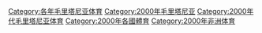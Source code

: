 [[Category:各年毛里塔尼亚体育|Category:各年毛里塔尼亚体育]]
[[Category:2000年毛里塔尼亚|Category:2000年毛里塔尼亚]]
[[Category:2000年代毛里塔尼亚体育|Category:2000年代毛里塔尼亚体育]]
[[Category:2000年各國體育|Category:2000年各國體育]]
[[Category:2000年非洲体育|Category:2000年非洲体育]]